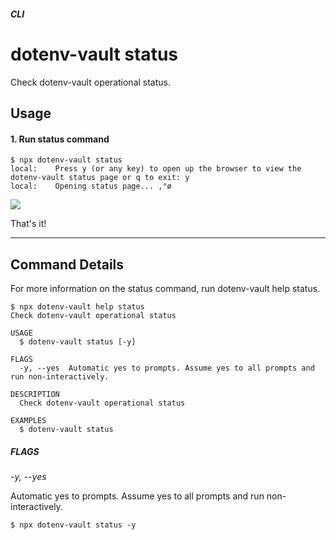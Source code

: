 ##### CLI
# dotenv-vault status

Check dotenv-vault operational status.

## Usage

#### 1. Run status command

```
$ npx dotenv-vault status
local:    Press y (or any key) to open up the browser to view the dotenv-vault status page or q to exit: y
local:    Opening status page... ‚°ø
```
![](/assets/img/cloudinary/Screen_Shot_2022-07-31_at_9.34.36_PM_nteg84.png)

That's it!

---

## Command Details

For more information on the status command, run dotenv-vault help status.

```
$ npx dotenv-vault help status
Check dotenv-vault operational status

USAGE
  $ dotenv-vault status [-y]

FLAGS
  -y, --yes  Automatic yes to prompts. Assume yes to all prompts and run non-interactively.

DESCRIPTION
  Check dotenv-vault operational status

EXAMPLES
  $ dotenv-vault status
```

##### FLAGS

*-y, --yes*

Automatic yes to prompts. Assume yes to all prompts and run non-interactively.

```
$ npx dotenv-vault status -y
```
